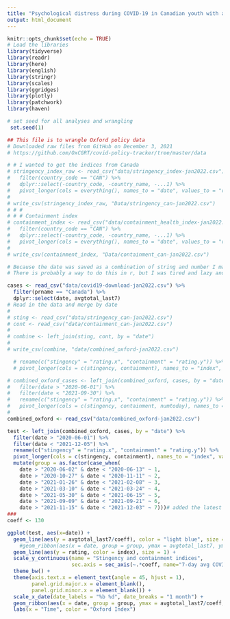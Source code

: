 ```yaml
---
title: "Psychological distress during COVID-19 in Canadian youth with and without chronic health conditions"
output: html_document
---
```


```r
knitr::opts_chunk$set(echo = TRUE)
# Load the libraries
library(tidyverse)
library(readr)
library(here)
library(english)
library(stringr)
library(scales)
library(ggridges)
library(plotly)
library(patchwork)
library(haven)
```

```r
# set seed for all analyses and wrangling
 set.seed(1)

## This file is to wrangle Oxford policy data
# Downloaded raw files from GitHub on December 3, 2021
# https://github.com/OxCGRT/covid-policy-tracker/tree/master/data

# # I wanted to get the indices from Canada
# stringency_index_raw <- read_csv("data/stringency_index-jan2022.csv") %>%
#   filter(country_code == "CAN") %>%
#   dplyr::select(-country_code, -country_name, -...1) %>%
#   pivot_longer(cols = everything(), names_to = "date", values_to = "rating")
# 
# write_csv(stringency_index_raw, "Data/stringency_can-jan2022.csv")
# # #
# # # Containment index
# containment_index <- read_csv("data/containment_health_index-jan2022.csv") %>%
#   filter(country_code == "CAN") %>%
#   dplyr::select(-country_code, -country_name, -...1) %>%
#   pivot_longer(cols = everything(), names_to = "date", values_to = "rating")
# 
# write_csv(containment_index, "Data/containment_can-jan2022.csv")

# Because the date was saved as a combination of string and number I manually converted to YYYY-MM-DD format for the ease of processing further
# There is probably a way to do this in r, but I was tired and lazy and it was a quick fix

cases <- read_csv("data/covid19-download-jan2022.csv") %>%
  filter(prname == "Canada") %>%
  dplyr::select(date, avgtotal_last7)
# Read in the data and merge by date
# 
# sting <- read_csv("data/stringency_can-jan2022.csv")
# cont <- read_csv("data/containment_can-jan2022.csv")
# 
# combine <- left_join(sting, cont, by = "date")
# 
# write_csv(combine, "data/combined_oxford-jan2022.csv")

  # rename(c("stingency" = "rating.x", "containment" = "rating.y")) %>%
  # pivot_longer(cols = c(stingency, containment), names_to = "index", values_to = "rating")

# combined_oxford_cases <- left_join(combined_oxford, cases, by = "date") %>%
#   filter(date > "2020-06-01") %>% 
#   filter(date < "2021-09-30") %>%
#   rename(c("stingency" = "rating.x", "containment" = "rating.y")) %>%
#   pivot_longer(cols = c(stingency, containment, numtoday), names_to = "index", values_to = "rating")
#   
combined_oxford <- read_csv("data/combined_oxford-jan2022.csv")

test <- left_join(combined_oxford, cases, by = "date") %>%
  filter(date > "2020-06-01") %>% 
  filter(date < "2021-12-05") %>%
  rename(c("stingency" = "rating.x", "containment" = "rating.y")) %>%
  pivot_longer(cols = c(stingency, containment), names_to = "index", values_to = "rating") %>%
  mutate(group = as.factor(case_when(
    date > "2020-06-02" & date < "2020-06-13" ~ 1,
    date > "2020-10-27" & date < "2020-11-11" ~ 2,
    date > "2021-01-26" & date < "2021-02-08" ~ 3,
    date > "2021-03-10" & date < "2021-03-24" ~ 4,
    date > "2021-05-30" & date < "2021-06-15" ~ 5,
    date > "2021-09-09" & date < "2021-09-21" ~ 6,
    date > "2021-11-15" & date < "2021-12-03" ~ 7)))# added the latest wave
###
coeff <- 130

ggplot(test, aes(x=date)) +
  geom_line(aes(y = avgtotal_last7/coeff), color = "light blue", size = 1) + # Divide by 10 to get the same range than the temperature
    #geom_ribbon(aes(x = date, group = group, ymax = avgtotal_last7, ymin = 0), fill = "light blue", alpha = 0.3) +
  geom_line(aes(y = rating, color = index), size = 1) +
  scale_y_continuous(name = "Stingency and containment indices",
                     sec.axis = sec_axis(~.*coeff, name="7-day avg COVID-19 cases"))+
  theme_bw() +
  theme(axis.text.x = element_text(angle = 45, hjust = 1),
        panel.grid.major.x = element_blank(),
        panel.grid.minor.x = element_blank()) +
  scale_x_date(date_labels = "%b %d", date_breaks = "1 month") +
  geom_ribbon(aes(x = date, group = group, ymax = avgtotal_last7/coeff, ymin = 0), fill = "blue", alpha = 0.4) +
  labs(x = "Time", color = "Oxford Index")
```
